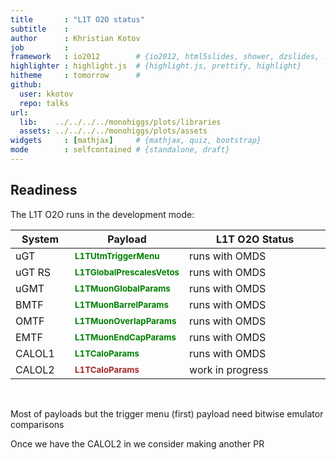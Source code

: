 ```yaml
---
title       : "L1T O2O status"
subtitle    : 
author      : Khristian Kotov
job         : 
framework   : io2012        # {io2012, html5slides, shower, dzslides, ...}
highlighter : highlight.js  # {highlight.js, prettify, highlight}
hitheme     : tomorrow      # 
github:
  user: kkotov 
  repo: talks
url:
  lib:    ../../../../monohiggs/plots/libraries
  assets: ../../../../monohiggs/plots/assets
widgets     : [mathjax]     # {mathjax, quiz, bootstrap}
mode        : selfcontained # {standalone, draft}
---
```


## Readiness

The L1T O2O runs in the development mode:

System   |    Payload     |  L1T O2O Status 
---------|----------------|----------------------
uGT      | <span style="font-weight:bold;font-size:smaller;color:green">L1TUtmTriggerMenu</span> | runs with OMDS
uGT RS   | <span style="font-weight:bold;font-size:smaller;color:green">L1TGlobalPrescalesVetos</span> | runs with OMDS
uGMT     | <span style="font-weight:bold;font-size:smaller;color:green">L1TMuonGlobalParams</span>  | runs with OMDS
BMTF     | <span style="font-weight:bold;font-size:smaller;color:green">L1TMuonBarrelParams</span>  | runs with OMDS
OMTF     | <span style="font-weight:bold;font-size:smaller;color:green">L1TMuonOverlapParams</span> | runs with OMDS
EMTF     | <span style="font-weight:bold;font-size:smaller;color:green">L1TMuonEndCapParams</span> | runs with OMDS
CALOL1   | <span style="font-weight:bold;font-size:smaller;color:green">L1TCaloParams</span> | runs with OMDS
CALOL2   | <span style="font-weight:bold;font-size:smaller;color:brown">L1TCaloParams</span> | work in progress

<br>

Most of payloads but the trigger menu (first) payload need bitwise emulator comparisons

Once we have the CALOL2 in we consider making another PR
